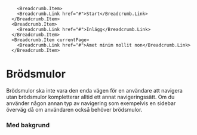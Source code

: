 
<Meta title="Komponenter/Brödsmulor/Översikt" />

        <Breadcrumb.Item>
        <Breadcrumb.Link href="#">Start</Breadcrumb.Link>
      </Breadcrumb.Item>
      <Breadcrumb.Item>
        <Breadcrumb.Link href="#">Inlägg</Breadcrumb.Link>
      </Breadcrumb.Item>
      <Breadcrumb.Item currentPage>
        <Breadcrumb.Link href="#">Amet minim mollit non</Breadcrumb.Link>
      </Breadcrumb.Item>
</Breadcrumb>

# Brödsmulor 

Brödsmulor ska inte vara den enda vägen för en användare att navigera utan brödsmulor kompletterar alltid ett annat navigeringssätt. Om du använder någon annan typ av navigering som exempelvis en sidebar överväg då om användaren också behöver brödsmulor.

<div className="p-4" style={{ backgroundColor: '#F4F4F4' }}>

### Med bakgrund

<GuiProvider>
  <div className="p-24 flex flex-auto flex-col items-center" style={{ backgroundColor: '#ffffff' }}>
    <Template />
  </div>
</GuiProvider>

### Utan bakgrund

<GuiProvider>
  <div className="p-24 flex flex-auto flex-col items-center">
    <Template />
  </div>
</GuiProvider>

</div>